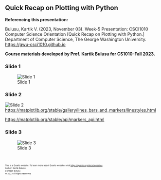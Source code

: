 ## Quick Recap on Plotting with Python

**Referencing this presentation:**

Bulusu, Kartik V. (2023, November 03). Week-5 Presentation: CSCI1010 Computer Science Orientation [Quick Recap on Plotting with Python.] Department of Computer Science, The George Washington University. [https://gwu-csci1010.github.io](https://gwu-csci1010.github.io)


::: {.callout-note appearance="simple"}
**Course materials developed by Prof. Kartik Bulusu for CS1010-Fall 2023.**
:::

### Slide 1
![Slide 1](../images/lecture_notes/week-5/slide-1.png)

### Slide 2
![Slide 2](../images/lecture_notes/week-5/slide-2.png)
[https://matplotlib.org/stable/gallery/lines_bars_and_markers/linestyles.html](https://matplotlib.org/stable/gallery/lines_bars_and_markers/linestyles.html)

[https://matplotlib.org/stable/api/markers_api.html](https://matplotlib.org/stable/api/markers_api.html)


### Slide 3
![Slide 3](../images/lecture_notes/week-5/slide-3.png)


<br>
<footer>
  <p><small><small><small><small>This is a Quarto website. To learn more about Quarto websites visit <https://quarto.org/docs/websites>.<br>
  Author: Kartik Bulusu<br>
  Contact: <a href="mailto:bulusu@gwu.edu">bulusu</a><br>
  &copy; 2023 All rights reserved</small></small></small></small></p>
</footer>

